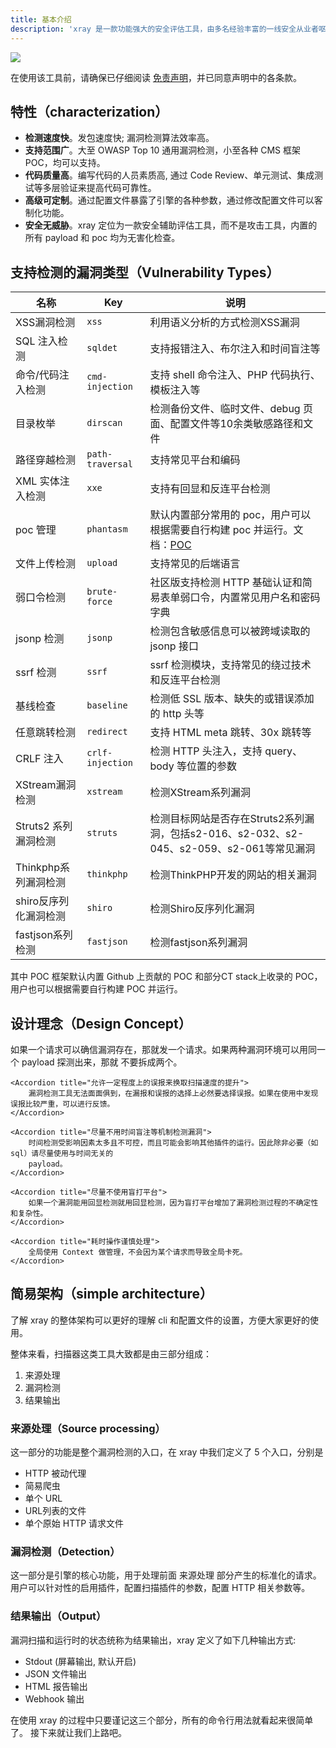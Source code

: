 ```yaml
---
title: 基本介绍
description: 'xray 是一款功能强大的安全评估工具，由多名经验丰富的一线安全从业者呕心打造而成'
---
```


<img
    src="/images/tools/xray/term.svg"
/>

<Warning>在使用该工具前，请确保已仔细阅读 [免责声明](https://github.com/chaitin/xray/blob/master/Disclaimer.md)，并已同意声明中的各条款。</Warning>

## 特性（characterization）

+ **检测速度快**。发包速度快; 漏洞检测算法效率高。
+ **支持范围广**。大至 OWASP Top 10 通用漏洞检测，小至各种 CMS 框架 POC，均可以支持。
+ **代码质量高**。编写代码的人员素质高, 通过 Code Review、单元测试、集成测试等多层验证来提高代码可靠性。
+ **高级可定制**。通过配置文件暴露了引擎的各种参数，通过修改配置文件可以客制化功能。
+ **安全无威胁**。xray 定位为一款安全辅助评估工具，而不是攻击工具，内置的所有 payload 和 poc 均为无害化检查。

## 支持检测的漏洞类型（Vulnerability Types）

| 名称             | Key              | 说明                                                                              |
|----------------|------------------|---------------------------------------------------------------------------------|
| XSS漏洞检测        | `xss`            | 利用语义分析的方式检测XSS漏洞                                                                |
| SQL 注入检测       | `sqldet`         | 支持报错注入、布尔注入和时间盲注等                                                               |
| 命令/代码注入检测      | `cmd-injection`  | 支持 shell 命令注入、PHP 代码执行、模板注入等                                                    |
| 目录枚举           | `dirscan`        | 检测备份文件、临时文件、debug 页面、配置文件等10余类敏感路径和文件                                           |
| 路径穿越检测         | `path-traversal` | 支持常见平台和编码                                                                       |
| XML 实体注入检测     | `xxe`            | 支持有回显和反连平台检测                                                                    |
| poc 管理         | `phantasm`       | 默认内置部分常用的 poc，用户可以根据需要自行构建 poc 并运行。文档：[POC](https://docs.xray.cool/#/guide/poc) |
| 文件上传检测         | `upload`         | 支持常见的后端语言                                                                       |
| 弱口令检测          | `brute-force`    | 社区版支持检测 HTTP 基础认证和简易表单弱口令，内置常见用户名和密码字典                                          |
| jsonp 检测       | `jsonp`          | 检测包含敏感信息可以被跨域读取的 jsonp 接口                                                       |
| ssrf 检测        | `ssrf`           | ssrf 检测模块，支持常见的绕过技术和反连平台检测                                                      |
| 基线检查           | `baseline`       | 检测低 SSL 版本、缺失的或错误添加的 http 头等                                                    |
| 任意跳转检测         | `redirect`       | 支持 HTML meta 跳转、30x 跳转等                                                         |
| CRLF 注入        | `crlf-injection` | 检测 HTTP 头注入，支持 query、body 等位置的参数                                                |
| XStream漏洞检测    | `xstream`        | 检测XStream系列漏洞                                                                   |
| Struts2 系列漏洞检测 | `struts`         | 检测目标网站是否存在Struts2系列漏洞，包括s2-016、s2-032、s2-045、s2-059、s2-061等常见漏洞                 |
| Thinkphp系列漏洞检测 | `thinkphp`       | 检测ThinkPHP开发的网站的相关漏洞                                                            |
| shiro反序列化漏洞检测  | `shiro`          | 检测Shiro反序列化漏洞                                                                   |
| fastjson系列检测   | `fastjson`       | 检测fastjson系列漏洞                                                                  |

其中 POC 框架默认内置 Github 上贡献的 POC 和部分CT stack上收录的 POC，用户也可以根据需要自行构建 POC 并运行。

## 设计理念（Design Concept）
<AccordionGroup>
    <Accordion title="发最少的包做效果最好的探测">
        如果一个请求可以确信漏洞存在，那就发一个请求。如果两种漏洞环境可以用同一个 payload 探测出来，那就
        不要拆成两个。
    </Accordion>

    <Accordion title="允许一定程度上的误报来换取扫描速度的提升">
        漏洞检测工具无法面面俱到，在漏报和误报的选择上必然要选择误报。如果在使用中发现误报比较严重，可以进行反馈。
    </Accordion>

    <Accordion title="尽量不用时间盲注等机制检测漏洞">
        时间检测受影响因素太多且不可控，而且可能会影响其他插件的运行。因此除非必要（如 sql）请尽量使用与时间无关的
        payload。
    </Accordion>

    <Accordion title="尽量不使用盲打平台">
        如果一个漏洞能用回显检测就用回显检测，因为盲打平台增加了漏洞检测过程的不确定性和复杂性。
    </Accordion>

    <Accordion title="耗时操作谨慎处理">
        全局使用 Context 做管理，不会因为某个请求而导致全局卡死。
    </Accordion>
</AccordionGroup>

## 简易架构（simple architecture）

了解 xray 的整体架构可以更好的理解 cli 和配置文件的设置，方便大家更好的使用。

整体来看，扫描器这类工具大致都是由三部分组成：

1. 来源处理
2. 漏洞检测
3. 结果输出

### 来源处理（Source processing）

这一部分的功能是整个漏洞检测的入口，在 xray 中我们定义了 5 个入口，分别是

+ HTTP 被动代理
+ 简易爬虫
+ 单个 URL
+ URL列表的文件
+ 单个原始 HTTP 请求文件

### 漏洞检测（Detection）

这一部分是引擎的核心功能，用于处理前面 来源处理 部分产生的标准化的请求。用户可以针对性的启用插件，配置扫描插件的参数，配置 HTTP 相关参数等。

### 结果输出（Output）

漏洞扫描和运行时的状态统称为结果输出，xray 定义了如下几种输出方式:

+ Stdout (屏幕输出, 默认开启)
+ JSON 文件输出
+ HTML 报告输出
+ Webhook 输出

在使用 xray 的过程中只要谨记这三个部分，所有的命令行用法就看起来很简单了。 接下来就让我们上路吧。
